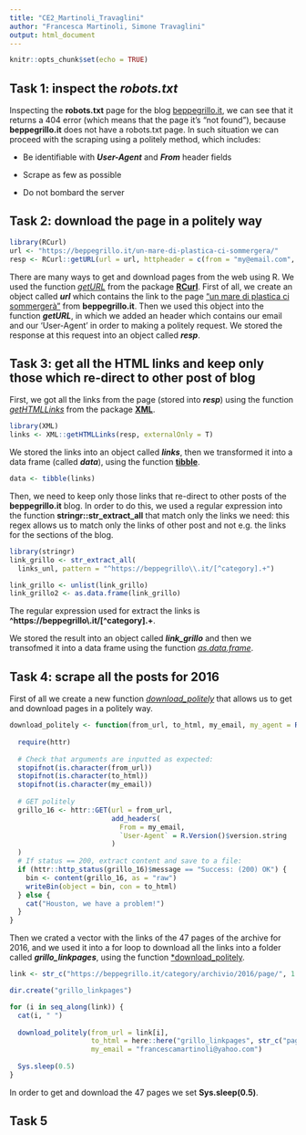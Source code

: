 ```yaml
---
title: "CE2_Martinoli_Travaglini"
author: "Francesca Martinoli, Simone Travaglini"
output: html_document
---
```


```r
knitr::opts_chunk$set(echo = TRUE)
```

## Task 1: inspect the *robots.txt*

Inspecting the **robots.txt** page for the blog [beppegrillo.it](https://beppegrillo.it/), we can see that it returns a 404 error (which means that the page it's "not found"), because **beppegrillo.it** does not have a robots.txt page. In such situation we can proceed with the scraping using a politely method, which includes:

-   Be identifiable with ***User-Agent*** and ***From*** header fields

-   Scrape as few as possible

-   Do not bombard the server

## Task 2: download the page in a politely way

```r
library(RCurl)
url <- "https://beppegrillo.it/un-mare-di-plastica-ci-sommergera/"
resp <- RCurl::getURL(url = url, httpheader = c(from = "my@email.com", 'User-Agent' = R.Version()$version.string))

```

There are many ways to get and download pages from the web using R. We used the function [*getURL*]{.underline} from the package [**RCurl**]{.underline}. First of all, we create an object called ***url*** which contains the link to the page ["un mare di plastica ci sommergerà"](https://beppegrillo.it/un-mare-di-plastica-ci-sommergera/) from **beppegrillo.it**. Then we used this object into the function ***getURL***, in which we added an header which contains our email and our 'User-Agent' in order to making a politely request. We stored the response at this request into an object called ***resp***.

## Task 3: get all the HTML links and keep only those which re-direct to other post of blog

First, we got all the links from the page (stored into ***resp***) using the function [*getHTMLLinks*]{.underline} from the package [**XML**]{.underline}. 

```r
library(XML)
links <- XML::getHTMLLinks(resp, externalOnly = T)
```
We stored the links into an object called ***links***, then we transformed it into a data frame (called ***data***), using the function [**tibble**]{.underline}. 

```r
data <- tibble(links)
```
Then, we need to keep only those links that re-direct to other posts of the **beppegrillo.it** blog. In order to do this, we used a regular expression into the function **stringr::str_extract_all** that match only the links we need: this regex allows us to match only the links of other post and not e.g. the links for the sections of the blog. 

```r
library(stringr)
link_grillo <- str_extract_all(
  links_unl, pattern = "^https://beppegrillo\\.it/[^category].+")

link_grillo <- unlist(link_grillo)
link_grillo2 <- as.data.frame(link_grillo)

```
The regular expression used for extract the links is **^https://beppegrillo\\.it/[^category].+**.

We stored the result into an object called ***link_grillo*** and then we transofmed it into a data frame using the function [*as.data.frame*]{.underline}.


## Task 4: scrape all the posts for 2016

First of all we create a new function [*download_politely*]{.underline} that allows us to get and download pages in a politely way.

```r
download_politely <- function(from_url, to_html, my_email, my_agent = R.Version()$version.string) {
  
  require(httr)
  
  # Check that arguments are inputted as expected:
  stopifnot(is.character(from_url))
  stopifnot(is.character(to_html))
  stopifnot(is.character(my_email))
  
  # GET politely
  grillo_16 <- httr::GET(url = from_url, 
                         add_headers(
                           From = my_email, 
                           `User-Agent` = R.Version()$version.string
                         )
  )
  # If status == 200, extract content and save to a file:
  if (httr::http_status(grillo_16)$message == "Success: (200) OK") {
    bin <- content(grillo_16, as = "raw")
    writeBin(object = bin, con = to_html)
  } else {
    cat("Houston, we have a problem!")
  }
}
```
Then we crated a vector with the links of the 47 pages of the archive for 2016, and we used it into a for loop to download all the links into a folder called ***grillo_linkpages***, using the function [*download_politely]{.underline}.

```r
link <- str_c("https://beppegrillo.it/category/archivio/2016/page/", 1:47)

dir.create("grillo_linkpages")

for (i in seq_along(link)) {
  cat(i, " ")
  
  download_politely(from_url = link[i], 
                    to_html = here::here("grillo_linkpages", str_c("page_",i,".html")), 
                    my_email = "francescamartinoli@yahoo.com")
  
  Sys.sleep(0.5)
}

```
In order to get and download the 47 pages we set **Sys.sleep(0.5)**. 



## Task 5
